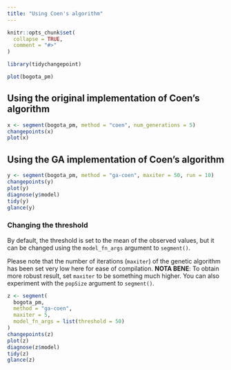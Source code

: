 ```yaml
---
title: "Using Coen's algorithm"
---
```


```r
knitr::opts_chunk$set(
  collapse = TRUE,
  comment = "#>"
)
```

```r
library(tidychangepoint)
```

```r
plot(bogota_pm)
```

## Using the original implementation of Coen's algorithm

```r
x <- segment(bogota_pm, method = "coen", num_generations = 5)
changepoints(x)
plot(x)
```

## Using the GA implementation of Coen's algorithm

```r
y <- segment(bogota_pm, method = "ga-coen", maxiter = 50, run = 10)
changepoints(y)
plot(y)
diagnose(y$model)
tidy(y)
glance(y)
```

### Changing the threshold

By default, the threshold is set to the mean of the observed values, but it can be changed using the `model_fn_args` argument to `segment()`. 

Please note that the number of iterations (`maxiter`) of the genetic algorithm has been set very low here for ease of compilation. 
**NOTA BENE**: To obtain more robust result, set `maxiter` to be something much higher. 
You can also experiment with the `popSize` argument to `segment()`. 

```r
z <- segment(
  bogota_pm, 
  method = "ga-coen", 
  maxiter = 5,
  model_fn_args = list(threshold = 50)
)
changepoints(z)
plot(z)
diagnose(z$model)
tidy(z)
glance(z)
```
